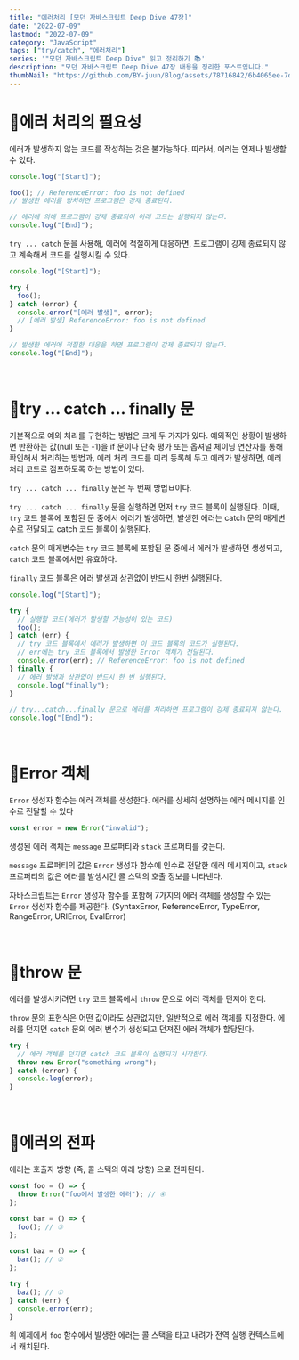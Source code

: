 ```yaml
---
title: "에러처리 [모던 자바스크립트 Deep Dive 47장]"
date: "2022-07-09"
lastmod: "2022-07-09"
category: "JavaScript"
tags: ["try/catch", "에러처리"]
series: '"모던 자바스크립트 Deep Dive" 읽고 정리하기 📚'
description: "모던 자바스크립트 Deep Dive 47장 내용을 정리한 포스트입니다."
thumbNail: "https://github.com/BY-juun/Blog/assets/78716842/6b4065ee-7d44-4580-899f-58dafcb8b5a7"
---
```


# 🌟에러 처리의 필요성

에러가 발생하지 않는 코드를 작성하는 것은 불가능하다. 따라서, 에러는 언제나 발생할 수 있다.

```jsx
console.log("[Start]");

foo(); // ReferenceError: foo is not defined
// 발생한 에러를 방치하면 프로그램은 강제 종료된다.

// 에러에 의해 프로그램이 강제 종료되어 아래 코드는 실행되지 않는다.
console.log("[End]");
```

`try ... catch` 문을 사용해, 에러에 적절하게 대응하면, 프로그램이 강제 종료되지 않고 계속해서 코드를 실행시킬 수 있다.

```jsx
console.log("[Start]");

try {
  foo();
} catch (error) {
  console.error("[에러 발생]", error);
  // [에러 발생] ReferenceError: foo is not defined
}

// 발생한 에러에 적절한 대응을 하면 프로그램이 강제 종료되지 않는다.
console.log("[End]");
```

<br />

# 🌟try ... catch ... finally 문

기본적으로 예외 처리를 구현하는 방법은 크게 두 가지가 있다. 예외적인 상황이 발생하면 반환하는 값(null 또는 -1)을 if 문이나 단축 평가 또는 옵셔널 체이닝 연산자를 통해 확인해서 처리하는 방법과, 에러 처리 코드를 미리 등록해 두고 에러가 발생하면, 에러 처리 코드로 점프하도록 하는 방법이 있다.

`try ... catch ... finally` 문은 두 번째 방법ㅂ이다.

`try ... catch ... finally` 문을 실행하면 먼저 `try` 코드 블록이 실행된다. 이때, `try` 코드 블록에 포함된 문 중에서 에러가 발생하면, 발생한 에러는 catch 문의 매게변수로 전달되고 catch 코드 블록이 실행된다.

`catch` 문의 매게변수는 `try` 코드 블록에 포함된 문 중에서 에러가 발생하면 생성되고, `catch` 코드 블록에서만 유효하다.

`finally` 코드 블록은 에러 발생과 상관없이 반드시 한번 실행된다.

```jsx
console.log("[Start]");

try {
  // 실행할 코드(에러가 발생할 가능성이 있는 코드)
  foo();
} catch (err) {
  // try 코드 블록에서 에러가 발생하면 이 코드 블록의 코드가 실행된다.
  // err에는 try 코드 블록에서 발생한 Error 객체가 전달된다.
  console.error(err); // ReferenceError: foo is not defined
} finally {
  // 에러 발생과 상관없이 반드시 한 번 실행된다.
  console.log("finally");
}

// try...catch...finally 문으로 에러를 처리하면 프로그램이 강제 종료되지 않는다.
console.log("[End]");
```

<br />

# 🌟Error 객체

`Error` 생성자 함수는 에러 객체를 생성한다. 에러를 상세히 설명하는 에러 메시지를 인수로 전달할 수 있다

```jsx
const error = new Error("invalid");
```

생성된 에러 객체는 `message` 프로퍼티와 `stack` 프로퍼티를 갖는다.

`message` 프로퍼티의 값은 `Error` 생성자 함수에 인수로 전달한 에러 메시지이고, `stack` 프로퍼티의 값은 에러를 발생시킨 콜 스택의 호출 정보를 나타낸다.

자바스크립트는 `Error` 생성자 함수를 포함해 7가지의 에러 객체를 생성할 수 있는 `Error` 생성자 함수를 제공한다. (SyntaxError, ReferenceError, TypeError, RangeError, URIError, EvalError)

<br />

# 🌟throw 문

에러를 발생시키려면 `try` 코드 블록에서 `throw` 문으로 에러 객체를 던져야 한다.

`throw` 문의 표현식은 어떤 값이라도 상관없지만, 일반적으로 에러 객체를 지정한다. 에러를 던지면 `catch` 문의 에러 변수가 생성되고 던져진 에러 객체가 할당된다.

```jsx
try {
  // 에러 객체를 던지면 catch 코드 블록이 실행되기 시작한다.
  throw new Error("something wrong");
} catch (error) {
  console.log(error);
}
```

<br />

# 🌟에러의 전파

에러는 호출자 방향 (즉, 콜 스택의 아래 방향) 으로 전파된다.

```jsx
const foo = () => {
  throw Error("foo에서 발생한 에러"); // ④
};

const bar = () => {
  foo(); // ③
};

const baz = () => {
  bar(); // ②
};

try {
  baz(); // ①
} catch (err) {
  console.error(err);
}
```

위 예제에서 `foo` 함수에서 발생한 에러는 콜 스택을 타고 내려가 전역 실행 컨텍스트에서 캐치된다.

